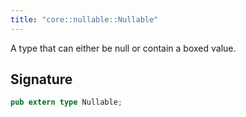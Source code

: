 ```yaml
---
title: "core::nullable::Nullable"
---
```


A type that can either be null or contain a boxed value.



## Signature

```rust
pub extern type Nullable;
```



